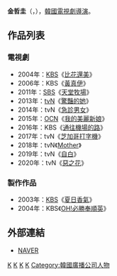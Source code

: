 {{藝人
| 姓名     = 金哲圭
| 類型     = 導演
| 圖片     = 
| 圖片尺寸 = 
| 圖片簡介 = 
| 原名     =  
| 外文名   = 김철규
| 外文     = ko
| 羅馬拼音 = Kim Cheol Kyu
| 英文名   = 
| 綽號     = 
| 其他藝名 = 
| 國籍     = {{ROK}}
| 民族     = 
| 籍貫     = 
| 出生日期 = {{birth year and age|1965}}
| 出生地點 = 
| 職業     = [[導演|導演]]
| 語言     = [[韓語|韓語]]
| 教育程度 = [[首爾大學|首爾大學]]
| 配偶     = 
| 出身地   = 
| 出道作   = 
| 出道日期 = 1966年
| 代表作   = 
| 活躍年代 = 
| 經紀公司 = 
}}

'''金哲圭'''（{{lang-ko|'''김철규'''}}，{{bd|1965年|||}}），[[韓國|韓國]][[電視劇|電視劇]][[導演|導演]]。

== 作品列表 ==
=== 電視劇 ===
*2004年：[[韓國放送公社|KBS]]《[[比花還美|比花還美]]》
*2006年：KBS《[[黃真伊_(電視劇)|黃真伊]]》
*2011年：[[SBS_(韓國)|SBS]]《[[天堂牧場|天堂牧場]]》
*2013年：[[tvN|tvN]]《[[驚豔的她|驚豔的她]]》
*2014年：tvN《[[急診男女|急診男女]]》
*2015年：[[OCN|OCN]]《[[我的美麗新娘|我的美麗新娘]]》
*2016年：KBS《[[通往機場的路|通往機場的路]]》
*2017年：tvN《[[芝加哥打字機_(電視劇)|芝加哥打字機]]》
*2018年：tvN《[[Mother_(韓國電視劇)|Mother]]》
*2019年：tvN《[[自白_(電視劇)|自白]]》
*2020年：tvN《[[惡之花_(電視劇)|惡之花]]》

===製作作品 ===
*2003年：[[韓國放送公社|KBS]]《[[夏日香氣|夏日香氣]]》
*2004年：KBS《[[OH!必勝奉順英|OH!必勝奉順英]]》

== 外部連結 ==
*[http://people.search.naver.com/search.naver?where=nexearch&query=%EA%B9%80%EC%B2%A0%EA%B7%9C&sm=tab_etc&ie=utf8&key=PeopleService&os=104534 NAVER]{{ko}}

{{百想藝術大獎電視部門導演獎}}

[[Category:韓國導演|K]]
[[Category:韓國電視劇導演|K]]
[[Category:首爾大學校友|K]]
[[Category:金姓|K]]
[[Category:韓國廣播公司人物|Category:韓國廣播公司人物]]